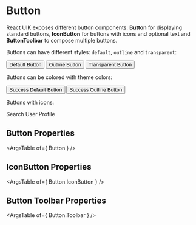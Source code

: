 

<Meta title="Controls/Button" component={Button} />

# Button

React UIK exposes different button components: **Button** for displaying standard buttons, **IconButton** for buttons with icons and optional text and **ButtonToolbar** to compose multiple buttons.

Buttons can have different styles: `default`, `outline` and `transparent`:

<Canvas>
<Story name="appearance" args={{ }}>
    <Button.Toolbar>
        <Button>Default Button</Button>
        <Button appearance="outline">Outline Button</Button>
        <Button appearance="transparent">Transparent Button</Button>
    </Button.Toolbar>
</Story>
</Canvas>

Buttons can be colored with theme colors:

<Canvas>
<Story name="color" args={{ }}>
    <Button.Toolbar>
        <Button buttonColor={ useAppearance().colors.success }>Success Default Button</Button>
        <Button buttonColor={ useAppearance().colors.success } appearance="outline">Success Outline Button</Button>
    </Button.Toolbar>
</Story>
</Canvas>

Buttons with icons:

<Canvas>
<Story name="icons" args={{ }}>
    <Button.Toolbar>
        <Button.IconButton icon="search">Search</Button.IconButton>
        <Button.IconButton icon="useralt" orientation="right" appearance="outline">User Profile</Button.IconButton>
        <Button.IconButton icon="question" />
    </Button.Toolbar>
</Story>
</Canvas>

## Button Properties
<ArgsTable of={ Button } />

## IconButton Properties
<ArgsTable of={ Button.IconButton } />

## Button Toolbar Properties
<ArgsTable of={ Button.Toolbar } />
